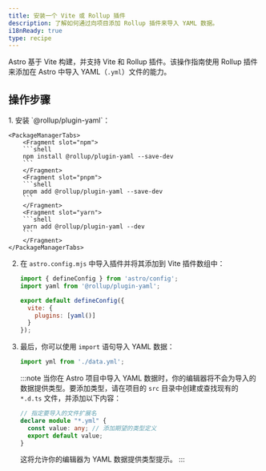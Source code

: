 ```yaml
---
title: 安装一个 Vite 或 Rollup 插件
description: 了解如何通过向项目添加 Rollup 插件来导入 YAML 数据。
i18nReady: true
type: recipe
---
```


Astro 基于 Vite 构建，并支持 Vite 和 Rollup 插件。该操作指南使用 Rollup 插件来添加在 Astro 中导入 YAML（`.yml`）文件的能力。

## 操作步骤

<Steps>
1. 安装 `@rollup/plugin-yaml`：

    <PackageManagerTabs>
        <Fragment slot="npm">
        ```shell
        npm install @rollup/plugin-yaml --save-dev
        ```
        </Fragment>
        <Fragment slot="pnpm">
        ```shell
        pnpm add @rollup/plugin-yaml --save-dev
        ```
        </Fragment>
        <Fragment slot="yarn">
        ```shell
        yarn add @rollup/plugin-yaml --dev
        ```
        </Fragment>
    </PackageManagerTabs>

2. 在 `astro.config.mjs` 中导入插件并将其添加到 Vite 插件数组中：

    ```js title="astro.config.mjs" ins={2,5-7}
    import { defineConfig } from 'astro/config';
    import yaml from '@rollup/plugin-yaml';

    export default defineConfig({
      vite: {
        plugins: [yaml()]
      }
    });
    ```

3. 最后，你可以使用 `import` 语句导入 YAML 数据：

    ```js
    import yml from './data.yml';
    ```

    :::note
    当你在 Astro 项目中导入 YAML 数据时，你的编辑器将不会为导入的数据提供类型。要添加类型，请在项目的 `src` 目录中创建或查找现有的 `*.d.ts` 文件，并添加以下内容：
    ```ts title="src/files.d.ts"
    // 指定要导入的文件扩展名
    declare module "*.yml" {
      const value: any; // 添加期望的类型定义
      export default value;
    }
    ```
    这将允许你的编辑器为 YAML 数据提供类型提示。
    :::
</Steps>
